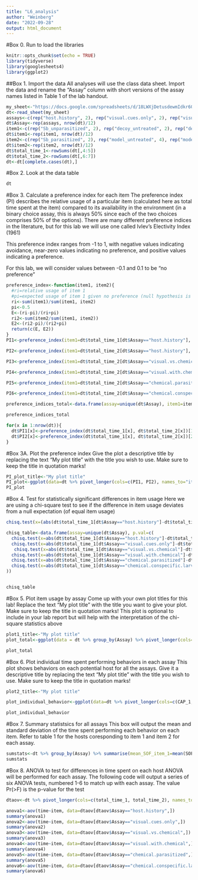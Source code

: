 ```yaml
---
title: "L6_analysis"
author: "Weinberg"
date: "2022-09-28"
output: html_document
---
```

#Box 0. Run to load the libraries
```r
knitr::opts_chunk$set(echo = TRUE)
library(tidyverse)
library(googlesheets4)
library(ggplot2)
```

##Box 1. Import the data
All analyses will use the class data sheet. Import the data and rename the "Assay" column with short versions of the assay names listed in Table 1 of the lab handout.
```r
my_sheet<-"https://docs.google.com/spreadsheets/d/18LWXjDetusdewmIdkr60G75vSkLZ9-96Sk3EiJ36uGI/edit?usp=sharing"
dt<-read_sheet(my_sheet)
assays<-c(rep("host.history", 2), rep("visual.cues.only", 2), rep("visual.vs.chemical", 2), rep("visual.with.chemical", 2), rep("chemical.parasitized", 2), rep("chemical.conspecific.larva", 2))
dt$Assay<-rep(assays, nrow(dt)/12)
item1<-c(rep("Sb_unparasitized", 2), rep("decoy_untreated", 2), rep("decoy_treated_unparasitized", 4), rep("Sb_treated_unparasitized", 4))
dt$item1<-rep(item1, nrow(dt)/12)
item2<-c(rep("Sb_parasitized", 2), rep("model_untreated", 4), rep("model_treated_unparasitized", 2), rep("Sb_treated_parasitized", 2), rep("Sb_treated_larvae", 2))
dt$item2<-rep(item2, nrow(dt)/12)
dt$total_time_1<-rowSums(dt[,4:5])
dt$total_time_2<-rowSums(dt[,6:7])
dt<-dt[complete.cases(dt),]
```

#Box 2. Look at the data table
```r
dt
```

#Box 3. Calculate a preference index for each item
The preference index (PI) describes the relative usage of a particular item (calculated here as total time spent at the item) compared to its availability in the environment (in a binary choice assay, this is always 50% since each of the two choices comprises 50% of the options). There are many different preference indices in the literature, but for this lab we will use one called Ivlev's Electivity Index (1961)

This preference index ranges from -1 to 1, with negative values indicating avoidance, near-zero values indicating no preference, and positive values indicating a preference.

For this lab, we will consider values between -0.1 and 0.1 to be "no preference"
```r
preference_index<-function(item1, item2){
  #ri=relative usage of item 1
  #pi=expected usage of item 1 given no preference (null hypothesis is that the item would be chosen 50% of the time)
  ri<-sum(item1)/sum(item1, item2)
  pi<-0.5
  E<-(ri-pi)/(ri+pi)
  ri2<-sum(item2/sum(item1, item2))
  E2<-(ri2-pi)/(ri2+pi)
  return(c(E, E2))
}
PI1<-preference_index(item1=dt$total_time_1[dt$Assay=="host.history"], item2 = dt$total_time_2[dt$Assay=="host.history"])

PI2<-preference_index(item1=dt$total_time_2[dt$Assay=="host.history"], item2 = dt$total_time_1[dt$Assay=="host.history"])

PI3<-preference_index(item1=dt$total_time_2[dt$Assay=="visual.vs.chemical"], item2 = dt$total_time_1[dt$Assay=="visual.vs.chemical"])

PI4<-preference_index(item1=dt$total_time_2[dt$Assay=="visual.with.chemical"], item2 = dt$total_time_1[dt$Assay=="visual.with.chemical"])

PI5<-preference_index(item1=dt$total_time_2[dt$Assay=="chemical.parasitized"], item2 = dt$total_time_1[dt$Assay=="chemical.parasitized"])

PI6<-preference_index(item1=dt$total_time_2[dt$Assay=="chemical.conspecific.larva"], item2 = dt$total_time_1[dt$Assay=="chemical.conspecific.larva"])

preference_indices_total<-data.frame(assay=unique(dt$Assay), item1=item1[seq(1, length(item1), 2)], item2=item2[seq(1, length(item2), 2)], PI_item1=c(PI1[1], PI2[1], PI3[1], PI4[1], PI5[1], PI6[1]), PI_item2=c(PI1[2], PI2[2], PI3[2], PI4[2], PI5[2], PI6[2]))

preference_indices_total

for(x in 1:nrow(dt)){
  dt$PI1[x]<-preference_index(dt$total_time_1[x], dt$total_time_2[x])[1]
  dt$PI2[x]<-preference_index(dt$total_time_1[x], dt$total_time_2[x])[2]
}
```

#Box 3A. Plot the preference index
Give the plot a descriptive title by replacing the text "My plot title" with the title you wish to use. Make sure to keep the title in quotation marks!
```r
PI_plot_title<-"My plot title"
PI_plot<-ggplot(data=dt %>% pivot_longer(cols=c(PI1, PI2), names_to="item", values_to = "PI"), aes(x=Assay, y=PI, fill=item)) +geom_boxplot()+theme(axis.text.x = element_text(angle = 90, vjust = 0.5, hjust=1))+ggtitle(PI_plot_title)
PI_plot
```
#Box 4. Test for statistically significant differences in item usage
Here we are using a chi-square test to see if the difference in item usage deviates from a null expectation (of equal item usage)

```r
chisq.test(x=(abs(dt$total_time_1[dt$Assay=="host.history"]-dt$total_time_2[dt$Assay=="host.history"])))

chisq_table<-data.frame(assay=unique(dt$Assay), p.val=c(
  chisq.test(x=abs(dt$total_time_1[dt$Assay=="host.history"]-dt$total_time_2[dt$Assay=="host.history"]))$p.value,
  chisq.test(x=abs(dt$total_time_1[dt$Assay=="visual.cues.only"]-dt$total_time_2[dt$Assay=="visual.cues.only"]))$p.value,
   chisq.test(x=abs(dt$total_time_1[dt$Assay=="visual.vs.chemical"]-dt$total_time_2[dt$Assay=="visual.vs.chemical"]))$p.value,
  chisq.test(x=abs(dt$total_time_1[dt$Assay=="visual.with.chemical"]-dt$total_time_2[dt$Assay=="visual.with.chemical"]))$p.value,
  chisq.test(x=abs(dt$total_time_1[dt$Assay=="chemical.parasitized"]-dt$total_time_2[dt$Assay=="chemical.parasitized"]))$p.value,
  chisq.test(x=abs(dt$total_time_1[dt$Assay=="chemical.conspecific.larva"]-dt$total_time_2[dt$Assay=="chemical.conspecific.larva"]))$p.value
))


chisq_table

```


#Box 5. Plot item usage by assay
Come up with your own plot titles for this lab! Replace the text "My plot title" with the title you want to give your plot. Make sure to keep the title in quotation marks!
This plot is optional to include in your lab report but will help with the interpretation of the chi-square statistics above
```r
plot1_title<-"My plot title"
plot_total<-ggplot(data = dt %>% group_by(Assay) %>% pivot_longer(cols=c(total_time_1, total_time_2), names_to = "item", values_to = "time"), aes(x=Assay, y=time, fill=item))+geom_col(position="dodge")+theme(axis.text.x = element_text(angle = 90, vjust = 0.5, hjust=1))+ggtitle(plot1_title)

plot_total
```


#Box 6. Plot individual time spent performing behaviors in each assay
This plot shows behaviors on each potential host for all the assays. Give it a descriptive title by replacing the text "My plot title" with the title you wish to use. Make sure to keep the title in quotation marks!
```r
plot2_title<-"My plot title"

plot_individual_behavior<-ggplot(data=dt %>% pivot_longer(cols=c(CAP_1, SOF_1, CAP_2, SOF_2), names_to="behavior_item", values_to = "time"), aes(x=Assay, y=time, color=behavior_item)) + geom_point(position = position_dodge2(width=0.5))+ggtitle(plot2_title)

plot_individual_behavior
```

#Box 7. Summary statistsics for all assays
This box will output the mean and standard deviation of the time spent performing each behavior on each item. Refer to table 1 for the hosts coresponding to item 1 and item 2 for each assay. 
```r
sumstats<-dt %>% group_by(Assay) %>% summarise(mean_SOF_item_1=mean(SOF_1), sd_SOF_item_1=sd(SOF_1), variance_SOF_item_1<-mean_CAP_item_1=mean(CAP_1), sd_CAP_item_1=sd(CAP_1), mean_SOF_item_2<-mean(SOF_2), sd_SOF_item_2=sd(SOF_2), mean_CAP_item_2=mean(CAP_2), sd_CAP_item_2=sd(CAP_2))
sumstats
```


#Box 8. ANOVA to test for differences in time spent on each host
ANOVA will be performed for each assay. The following code will output a series of six ANOVA tests, numbered 1-6 to match up with each assay. The value Pr(>F) is the p-value for the test
```r
dtaov<-dt %>% pivot_longer(cols=c(total_time_1, total_time_2), names_to = "item", values_to = "time")

anova1<-aov(time~item, data=dtaov[dtaov$Assay=="host.history",])
summary(anova1)
anova2<-aov(time~item, data=dtaov[dtaov$Assay=="visual.cues.only",])
summary(anova2)
anova3<-aov(time~item, data=dtaov[dtaov$Assay=="visual.vs.chemical",])
summary(anova3)
anova4<-aov(time~item, data=dtaov[dtaov$Assay=="visual.with.chemical",])
summary(anova4)
anova5<-aov(time~item, data=dtaov[dtaov$Assay=="chemical.parasitized",])
summary(anova5)
anova6<-aov(time~item, data=dtaov[dtaov$Assay=="chemical.conspecific.larva",])
summary(anova6)

```
